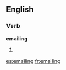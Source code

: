 ==English==

===Verb===
'''emailing'''

# {{present participle of|email}}

[[es:emailing]]
[[fr:emailing]]